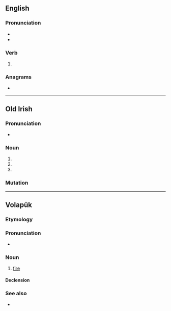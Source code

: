 ==English==

===Pronunciation===
* {{IPA|en|/faɪld/}}
* {{audio|en|LL-Q1860 (eng)-Vealhurl-filed.wav|Audio (UK)}}

===Verb===
{{head|en|verb form}}

# {{en-past of|file}}

===Anagrams===
* {{anagrams|en|a=defil|Fidel|Field|felid|field|flied}}

----

==Old Irish==

===Pronunciation===
* {{IPA|sga|/ˈfʲilʲeð/}}

===Noun===
{{head|sga|noun form|g=m}}

# {{inflection of|sga|fili||gen|s}}
# {{inflection of|sga|fili||gen|d}}
# {{inflection of|sga|fili||gen|p}}

===Mutation===
{{sga-mutation|f|iled}}

----

==Volapük==

===Etymology===
{{suffix|vo|fil|ed}}

===Pronunciation===
* {{IPA|vo|/fiˈled/}}

===Noun===
{{vo-noun}}

# [[fire]]

====Declension====
{{vo-decl-noun}}

===See also===
* {{l|vo|fil}}